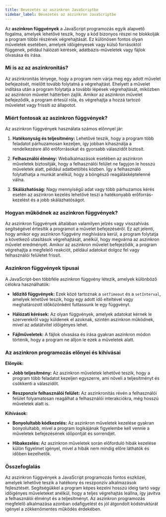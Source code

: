 ```yaml
---
title: Bevezetés az aszinkron JavaScriptbe
sidebar_label: Bevezetés az aszinkron JavaScriptbe
---
```


Az **aszinkron függvények** a JavaScript programozás egyik alapvető fogalma, amelyek lehetővé teszik, hogy a kód bizonyos részei ne blokkolják a program többi részének végrehajtását. Ez különösen fontos olyan műveletek esetében, amelyek időigényesek vagy külső forrásoktól függenek, például hálózati kérések, adatbázis-műveletek vagy fájlok olvasása és írása.

### Mi is az az aszinkronitás?

Az aszinkronitás lényege, hogy a program nem várja meg egy adott művelet befejezését, mielőtt tovább folytatná a végrehajtást. Ehelyett a művelet indítása után a program folytatja a további lépések végrehajtását, miközben az aszinkron művelet háttérben zajlik. Amikor az aszinkron művelet befejeződik, a program értesül róla, és végrehajtja a hozzá tartozó műveletet vagy frissíti az állapotot.

### Miért fontosak az aszinkron függvények?

Az aszinkron függvények használata számos előnnyel jár:

1. **Hatékonyság és teljesítmény:** Lehetővé teszik, hogy a program több feladatot párhuzamosan kezeljen, így jobban kihasználja a rendelkezésre álló erőforrásokat és gyorsabb válaszidőt biztosít.

2. **Felhasználói élmény:** Webalkalmazások esetében az aszinkron műveletek biztosítják, hogy a felhasználói felület ne fagyjon le hosszú műveletek alatt, például adatbetöltés közben. Így a felhasználó folytathatja a munkát anélkül, hogy a böngésző reagálásképtelenné válna.

3. **Skálázhatóság:** Nagy mennyiségű adat vagy több párhuzamos kérés esetén az aszinkron kezelés lehetővé teszi a hatékonyabb erőforrás-kezelést és a jobb skálázhatóságot.

### Hogyan működnek az aszinkron függvények?

Az aszinkron függvények általában valamilyen jelzés vagy visszahívás segítségével értesítik a programot a művelet befejezéséről. Ez azt jelenti, hogy amikor egy aszinkron függvény meghívásra kerül, a program folytatja a következő utasítások végrehajtását, anélkül, hogy megvárná az aszinkron művelet eredményét. Amikor az aszinkron művelet befejeződik, a program végrehajtja a megfelelő reakciót, például adatokat dolgoz fel vagy felhasználói felületet frissít.

### Aszinkron függvények típusai

A JavaScript-ben többféle aszinkron függvény létezik, amelyek különböző célokra használhatók:

- **Időzítő függvények:** Ezek közé tartoznak a `setTimeout` és a `setInterval`, amelyek lehetővé teszik, hogy egy adott idő elteltével vagy meghatározott időközönként futtassunk le egy függvényt.
  
- **Hálózati kérések:** Az olyan függvények, amelyek adatokat kérnek le szerverekről vagy küldenek el azoknak, szintén aszinkron működnek, mivel az adatátvitel időigényes lehet.

- **Fájlműveletek:** A fájlok olvasása és írása gyakran aszinkron módon történik, hogy a program ne álljon le ezek a műveletek alatt.

### Az aszinkron programozás előnyei és kihívásai

**Előnyök:**

- **Jobb teljesítmény:** Az aszinkron műveletek lehetővé teszik, hogy a program több feladatot kezeljen egyszerre, ami növeli a teljesítményt és csökkenti a válaszidőt.
  
- **Reszponzív felhasználói felület:** Az aszinkronitás révén a felhasználói felület folyamatosan reagálhat a felhasználói interakciókra, még hosszú műveletek alatt is.

**Kihívások:**

- **Bonyolultabb kódkezelés:** Az aszinkron műveletek kezelése gyakran bonyolultabb, mivel a program logikájának figyelembe kell vennie a műveletek befejezésének időpontját és sorrendjét.
  
- **Hibakezelés:** Az aszinkron műveletek során előforduló hibák kezelése külön figyelmet igényel, mivel a hibák nem mindig előre láthatók és időben kezelhetők.

### Összefoglalás

Az aszinkron függvények a JavaScript programozás fontos eszközei, amelyek lehetővé teszik a hatékony és reszponzív alkalmazások fejlesztését. Segítségükkel a program képes kezelni hosszú ideig tartó vagy időigényes műveleteket anélkül, hogy a teljes végrehajtás leállna, így javítva a felhasználói élményt és a teljesítményt. Az aszinkron programozás megfelelő alkalmazása azonban odafigyelést és jól átgondolt kódstruktúrát igényel a zökkenőmentes működés érdekében.


